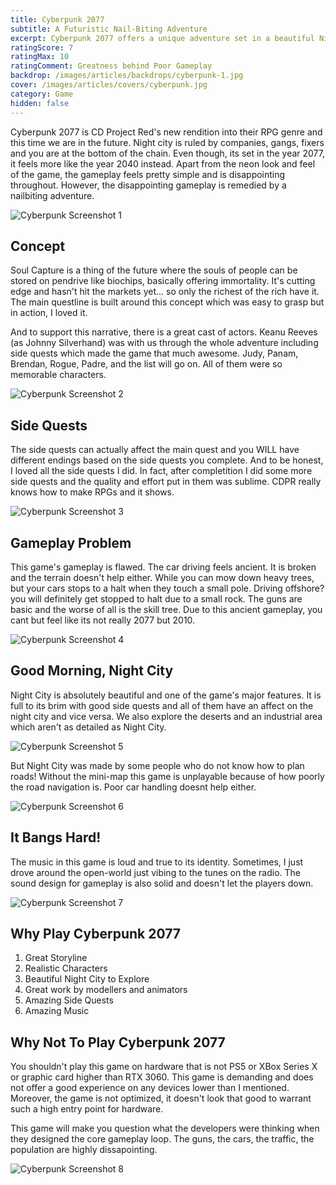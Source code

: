 ```yaml
---
title: Cyberpunk 2077
subtitle: A Futuristic Nail-Biting Adventure
excerpt: Cyberpunk 2077 offers a unique adventure set in a beautiful Night City and is backed by a cast of great actor. Both actors and animators have worked hard to bring this game to life. But the poor gameplay loop always makes this game feel like a game of 2010s instead of 2020s.
ratingScore: 7
ratingMax: 10
ratingComment: Greatness behind Poor Gameplay
backdrop: /images/articles/backdrops/cyberpunk-1.jpg
cover: /images/articles/covers/cyberpunk.jpg
category: Game
hidden: false
---
```


Cyberpunk 2077 is CD Project Red's new rendition into their RPG genre and this time we are in the future. Night city is ruled by companies, gangs, fixers and you are at the bottom of the chain. Even though, its set in the year 2077, it feels more like the year 2040 instead. Apart from the neon look and feel of the game, the gameplay feels pretty simple and is disappointing throughout. However, the disappointing gameplay is remedied by a nailbiting adventure.

![Cyberpunk Screenshot 1](/images/articles/images/cyberpunk-3.jpg)

## Concept

Soul Capture is a thing of the future where the souls of people can be stored on pendrive like biochips, basically offering immortality. It's cutting edge and hasn't hit the markets yet... so only the richest of the rich have it. The main questline is built around this concept which was easy to grasp but in action, I loved it.

And to support this narrative, there is a great cast of actors. Keanu Reeves (as Johnny Silverhand) was with us through the whole adventure including side quests which made the game that much awesome. Judy, Panam, Brendan, Rogue, Padre, and the list will go on. All of them were so memorable characters.

![Cyberpunk Screenshot 2](/images/articles/images/cyberpunk-5.jpg)

## Side Quests

The side quests can actually affect the main quest and you WILL have different endings based on the side quests you complete. And to be honest, I loved all the side quests I did. In fact, after completition I did some more side quests and the quality and effort put in them was sublime. CDPR really knows how to make RPGs and it shows.

![Cyberpunk Screenshot 3](/images/articles/images/cyberpunk-7.jpg)

## Gameplay Problem

This game's gameplay is flawed. The car driving feels ancient. It is broken and the terrain doesn't help either. While you can mow down heavy trees, but your cars stops to a halt when they touch a small pole. Driving offshore? you will definitely get stopped to halt due to a small rock. The guns are basic and the worse of all is the skill tree. Due to this ancient gameplay, you cant but feel like its not really 2077 but 2010.

![Cyberpunk Screenshot 4](/images/articles/images/cyberpunk-8.jpg)

## Good Morning, Night City

Night City is absolutely beautiful and one of the game's major features. It is full to its brim with good side quests and all of them have an affect on the night city and vice versa. We also explore the deserts and an industrial area which aren't as detailed as Night City.

![Cyberpunk Screenshot 5](/images/articles/images/cyberpunk-12.jpg)

But Night City was made by some people who do not know how to plan roads! Without the mini-map this game is unplayable because of how poorly the road navigation is. Poor car handling doesnt help either.

![Cyberpunk Screenshot 6](/images/articles/images/cyberpunk-13.jpg)

## It Bangs Hard!

The music in this game is loud and true to its identity. Sometimes, I just drove around the open-world just vibing to the tunes on the radio. The sound design for gameplay is also solid and doesn't let the players down.

![Cyberpunk Screenshot 7](/images/articles/images/cyberpunk-10.jpg)

## Why Play Cyberpunk 2077

1. Great Storyline
2. Realistic Characters
3. Beautiful Night City to Explore
4. Great work by modellers and animators
5. Amazing Side Quests
6. Amazing Music

## Why Not To Play Cyberpunk 2077

You shouldn't play this game on hardware that is not PS5 or XBox Series X or graphic card higher than RTX 3060. This game is demanding and does not offer a good experience on any devices lower than I mentioned. Moreover, the game is not optimized, it doesn't look that good to warrant such a high entry point for hardware.

This game will make you question what the developers were thinking when they designed the core gameplay loop. The guns, the cars, the traffic, the population are highly dissapointing.

![Cyberpunk Screenshot 8](/images/articles/images/cyberpunk-9.jpg)
